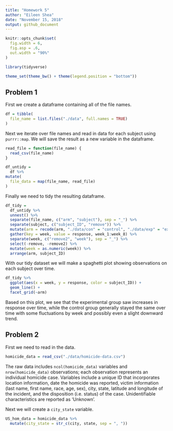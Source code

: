 ```yaml
---
title: "Homework 5"
author: "Eileen Shea"
date: "November 15, 2018"
output: github_document
---
```


```r
knitr::opts_chunk$set(
  fig.width = 6,
  fig.asp = .6,
  out.width = "90%"
)

library(tidyverse)

theme_set(theme_bw() + theme(legend.position = "bottom"))
```

## Problem 1

First we create a dataframe containing all of the file names.

```r
df = tibble(
  file_name = list.files("./data", full.names = TRUE)
)
```

Next we iterate over file names and read in data for each subject using `purrr::map`. We will save the result as a new variable in the dataframe. 

```r
read_file = function(file_name) {
  read_csv(file_name)
}
```

```r
df_untidy =  
  df %>% 
mutate(
  file_data = map(file_name, read_file)
) 
```

Finally we need to tidy the resulting dataframe.

```r
df_tidy =
  df_untidy %>% 
  unnest() %>% 
  separate(file_name, c("arm", "subject"), sep = "_") %>% 
  separate(subject, c("subject_ID", "remove")) %>% 
  mutate(arm = recode(arm, "./data/con" = "control", "./data/exp" = "experimental")) %>% 
  gather(key = week, value = response, week_1:week_8) %>% 
  separate(week, c("remove2", "week"), sep = "_") %>% 
  select(-remove, -remove2) %>% 
  mutate(week = as.numeric(week)) %>% 
  arrange(arm, subject_ID)
```

With our tidy dataset we will make a spaghetti plot showing observations on each subject over time.

```r
df_tidy %>% 
  ggplot(aes(x = week, y = response, color = subject_ID)) +
  geom_line() +
  facet_grid(~arm)
```

Based on this plot, we see that the experimental group saw increases in response over time, while the control group generally stayed the same over time with some fluctuations by week and possibly even a slight downward trend. 

## Problem 2

First we need to read in the data.

```r
homicide_data = read_csv("./data/homicide-data.csv")
```

The raw data includes `ncol(homicide_data)` variables and `nrow(homicide_data)` observations; each observation represents an individual homicide case. Variables include a unique ID that incorporates location information, date the homicide was reported, victim information (last name, first name, race, age, sex), city, state, latitude and longitude of the incident, and the disposition (i.e. status) of the case. Unidentifiable characteristics are reported as 'Unknown'. 

Next we will create a `city_state` variable.

```r
US_hom_data = homicide_data %>% 
  mutate(city_state = str_c(city, state, sep = ", "))
```





  


